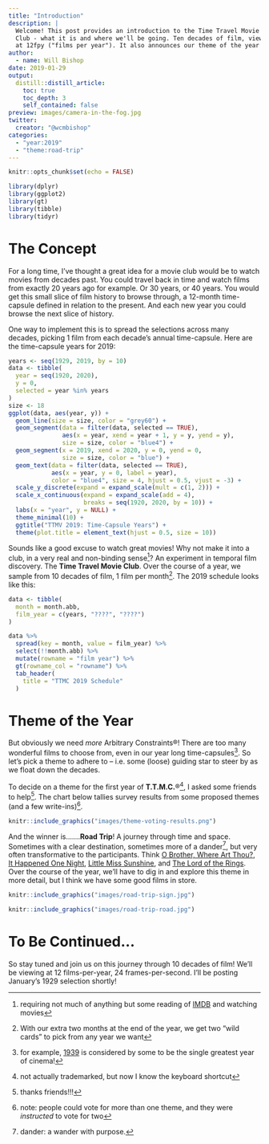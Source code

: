 ```yaml
---
title: "Introduction"
description: |
  Welcome! This post provides an introduction to the Time Travel Movie 
  Club - what it is and where we'll be going. Ten decades of film, viewed 
  at 12fpy ("films per year"). It also announces our theme of the year for 2019.
author:
  - name: Will Bishop
date: 2019-01-29
output:
  distill::distill_article:
    toc: true
    toc_depth: 3
    self_contained: false
preview: images/camera-in-the-fog.jpg
twitter:
  creator: "@wcmbishop"
categories:
  - "year:2019"
  - "theme:road-trip"
---
```


```r
knitr::opts_chunk$set(echo = FALSE)

library(dplyr)
library(ggplot2)
library(gt)
library(tibble)
library(tidyr)
```

# The Concept

For a long time, I've thought a great idea for a movie club would be to watch movies from decades past. You could travel back in time and watch films from exactly 20 years ago for example. Or 30 years, or 40 years. You would get this small slice of film history to browse through, a 12-month time-capsule defined in relation to the present. And each new year you could browse the next slice of history.

One way to implement this is to spread the selections across many decades, picking 1 film from each decade's annual time-capsule. Here are the time-capsule years for 2019:

```r
years <- seq(1929, 2019, by = 10)
data <- tibble(
  year = seq(1920, 2020),
  y = 0,
  selected = year %in% years
)
size <- 18
ggplot(data, aes(year, y)) +
  geom_line(size = size, color = "grey60") +
  geom_segment(data = filter(data, selected == TRUE),
               aes(x = year, xend = year + 1, y = y, yend = y),
               size = size, color = "blue4") +
  geom_segment(x = 2019, xend = 2020, y = 0, yend = 0, 
               size = size, color = "blue") +
  geom_text(data = filter(data, selected == TRUE),
            aes(x = year, y = 0, label = year), 
            color = "blue4", size = 4, hjust = 0.5, vjust = -3) +
  scale_y_discrete(expand = expand_scale(mult = c(1, 2))) +
  scale_x_continuous(expand = expand_scale(add = 4),
                     breaks = seq(1920, 2020, by = 10)) +
  labs(x = "year", y = NULL) +
  theme_minimal(10) +
  ggtitle("TTMV 2019: Time-Capsule Years") +
  theme(plot.title = element_text(hjust = 0.5, size = 10))
```

Sounds like a good excuse to watch great movies! Why not make it into a  club, in a very real and non-binding sense^[requiring not much of anything but some reading of [IMDB](https://www.imdb.com) and watching movies]? An experiment in temporal film discovery. The **Time Travel Movie Club**. Over the course of a year, we sample from 10 decades of film, 1 film per month^[With our extra two months at the end of the year, we get two "wild cards" to pick from any year we want]. The 2019 schedule looks like this:

```r
data <- tibble(
  month = month.abb,
  film_year = c(years, "????", "????")
)

data %>% 
  spread(key = month, value = film_year) %>% 
  select(!!month.abb) %>% 
  mutate(rowname = "film year") %>% 
  gt(rowname_col = "rowname") %>%
  tab_header(
    title = "TTMC 2019 Schedule"
  )
```


# Theme of the Year

But obviously we need *more* Arbitrary Constraints®! There are too many wonderful films to choose from, even in our year long time-capsules^[for example, [1939](https://www.imdb.com/search/title?year=1939&title_type=feature&) is considered by some to be the single greatest year of cinema!]. So let's pick a theme to adhere to -- i.e. some (loose) guiding star to steer by as we float down the decades. 

To decide on a theme for the first year of **T.T.M.C.**®^[not actually trademarked, but now I know the keyboard shortcut], I asked some friends to help^[thanks friends!!!]. The chart below tallies survey results from some proposed themes (and a few write-ins)^[note: people could vote for more than one theme, and they were *instructed* to vote for two]. 

```r
knitr::include_graphics("images/theme-voting-results.png")
```

And the winner is.......**Road Trip**! A journey through time and space. Sometimes with a clear destination, sometimes more of a dander^[dander: a wander with purpose.], but very often transformative to the participants. Think [O Brother, Where Art Thou?](https://www.imdb.com/title/tt0190590), [It Happened One Night](https://www.imdb.com/title/tt0025316), [Little Miss Sunshine](https://www.imdb.com/title/tt0449059), and [The Lord of the Rings](https://www.imdb.com/title/tt0120737).
Over the course of the year, we'll have to dig in and explore this theme in more detail, but I think we have some good films in store. 

<aside>
```r
knitr::include_graphics("images/road-trip-sign.jpg")
```
</aside>

```r
knitr::include_graphics("images/road-trip-road.jpg")
```


# To Be Continued...

So stay tuned and join us on this journey through 10 decades of film! We'll be viewing at 12 films-per-year, 24 frames-per-second. I'll be posting January's 1929 selection shortly!

